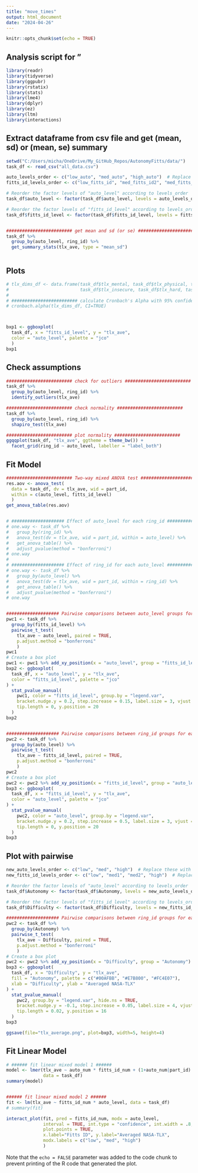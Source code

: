 ```yaml
---
title: "move_times"
output: html_document
date: "2024-04-26"
---
```


```r
knitr::opts_chunk$set(echo = TRUE)
```

## Analysis script for "

```r
library(readr)
library(tidyverse)
library(ggpubr)
library(rstatix)
library(stats)
library(lme4)
library(dplyr)
library(ez)
library(ltm)
library(interactions)
```


## Extract dataframe from csv file and get (mean, sd) or (mean, se) summary

```r

setwd("C:/Users/micha/OneDrive/My_GitHub_Repos/AutonomyFitts/data/")
task_df <- read_csv("all_data.csv")

auto_levels_order <- c("low_auto", "med_auto", "high_auto")  # Replace these with your actual level names
fitts_id_levels_order <- c("low_fitts_id", "med_fitts_id2", "med_fitts_id1", "high_fitts_id")  # Replace these with your actual level names

# Reorder the factor levels of "auto_level" according to levels_order
task_df$auto_level <- factor(task_df$auto_level, levels = auto_levels_order)

# Reorder the factor levels of "fitts_id_level" according to levels_order
task_df$fitts_id_level <- factor(task_df$fitts_id_level, levels = fitts_id_levels_order)


######################### get mean and sd (or se) ######################### 
task_df %>%
  group_by(auto_level, ring_id) %>%
  get_summary_stats(tlx_ave, type = "mean_sd")



```

## Plots

```r

# tlx_dims_df <- data.frame(task_df$tlx_mental, task_df$tlx_physical, task_df$tlx_hurried, 
#                           task_df$tlx_insecure, task_df$tlx_hard, task_df$tlx_successful)
# 
# ######################### calculate Cronbach's Alpha with 95% confidence interval ######################### 
# cronbach.alpha(tlx_dims_df, CI=TRUE)



bxp1 <- ggboxplot(
  task_df, x = "fitts_id_level", y = "tlx_ave",
  color = "auto_level", palette = "jco"
  )
bxp1


```


## Check assumptions

```r

######################### check for outliers ######################### 
task_df %>%
  group_by(auto_level, ring_id) %>%
  identify_outliers(tlx_ave)

######################### check normality ######################### 
task_df %>%
  group_by(auto_level, ring_id) %>%
  shapiro_test(tlx_ave)

######################### plot normality ######################### 
ggqqplot(task_df, "tlx_ave", ggtheme = theme_bw()) +
  facet_grid(ring_id ~ auto_level, labeller = "label_both")


```


## Fit Model

```r

######################### Two-way mixed ANOVA test #########################  
res.aov <- anova_test(
  data = task_df, dv = tlx_ave, wid = part_id,
  within = c(auto_level, fitts_id_level)
  )
get_anova_table(res.aov)


# #################### Effect of auto_level for each ring_id #################### 
# one.way <- task_df %>%
#   group_by(ring_id) %>%
#   anova_test(dv = tlx_ave, wid = part_id, within = auto_level) %>%
#   get_anova_table() %>%
#   adjust_pvalue(method = "bonferroni")
# one.way
# 
# #################### Effect of ring_id for each auto_level #################### 
# one.way <- task_df %>%
#   group_by(auto_level) %>%
#   anova_test(dv = tlx_ave, wid = part_id, within = ring_id) %>%
#   get_anova_table() %>%
#   adjust_pvalue(method = "bonferroni")
# one.way


#################### Pairwise comparisons between auto_level groups for each ring_id #################### 
pwc1 <- task_df %>%
  group_by(fitts_id_level) %>%
  pairwise_t_test(
    tlx_ave ~ auto_level, paired = TRUE,
    p.adjust.method = "bonferroni"
    )
pwc1
# Create a box plot
pwc1 <- pwc1 %>% add_xy_position(x = "auto_level", group = "fitts_id_level")
bxp2 <- ggboxplot(
  task_df, x = "auto_level", y = "tlx_ave", 
  color = "fitts_id_level", palette = "jco"
) +
  stat_pvalue_manual(
    pwc1, color = "fitts_id_level", group.by = "legend.var",
    bracket.nudge.y = 0.2, step.increase = 0.15, label.size = 3, vjust = 0.1,
    tip.length = 0, y.position = 20
  )
bxp2


#################### Pairwise comparisons between ring_id groups for each auto_level #################### 
pwc2 <- task_df %>%
  group_by(auto_level) %>%
  pairwise_t_test(
    tlx_ave ~ fitts_id_level, paired = TRUE,
    p.adjust.method = "bonferroni"
    )
pwc2
# Create a box plot
pwc2 <- pwc2 %>% add_xy_position(x = "fitts_id_level", group = "auto_level")
bxp3 <- ggboxplot(
  task_df, x = "fitts_id_level", y = "tlx_ave", 
  color = "auto_level", palette = "jco"
) +
  stat_pvalue_manual(
    pwc2, color = "auto_level", group.by = "legend.var",
    bracket.nudge.y = 0.2, step.increase = 0.5, label.size = 3, vjust = 0.1,
    tip.length = 0, y.position = 20
  )
bxp3


```

## Plot with pairwise

```r

new_auto_levels_order <- c("low", "med", "high")  # Replace these with your actual level names
new_fitts_id_levels_order <- c("low", "med1", "med2", "high")  # Replace these with your actual level names

# Reorder the factor levels of "auto_level" according to levels_order
task_df$Autonomy <- factor(task_df$Autonomy, levels = new_auto_levels_order)

# Reorder the factor levels of "fitts_id_level" according to levels_order
task_df$Difficulty <- factor(task_df$Difficulty, levels = new_fitts_id_levels_order)

#################### Pairwise comparisons between ring_id groups for each auto_level #################### 
pwc2 <- task_df %>%
  group_by(Autonomy) %>%
  pairwise_t_test(
    tlx_ave ~ Difficulty, paired = TRUE,
    p.adjust.method = "bonferroni"
    )
# Create a box plot
pwc2 <- pwc2 %>% add_xy_position(x = "Difficulty", group = "Autonomy")
bxp3 <- ggboxplot(
  task_df, x = "Difficulty", y = "tlx_ave", 
  fill = "Autonomy", palette = c("#00AFBB", "#E7B800", "#FC4E07"),
  xlab = "Difficulty", ylab = "Averaged NASA-TLX"
) +
  stat_pvalue_manual(
    pwc2, group.by = "legend.var", hide.ns = TRUE,
    bracket.nudge.y = -0.1, step.increase = 0.05, label.size = 4, vjust = 0.7,
    tip.length = 0.02, y.position = 16
  )
bxp3

ggsave(file="tlx_average.png", plot=bxp3, width=5, height=4)


```



## Fit Linear Model

```r

# ###### fit linear mixed model 1 ######
model <- lmer(tlx_ave ~ auto_num * fitts_id_num + (1+auto_num|part_id) + (1+fitts_id_num|part_id) + (1|part_id),
              data = task_df)
summary(model)


###### fit linear mixed model 2 ######
fit <- lm(tlx_ave ~ fitts_id_num * auto_level, data = task_df)
# summary(fit)

interact_plot(fit, pred = fitts_id_num, modx = auto_level, 
              interval = TRUE, int.type = "confidence", int.width = .8,
              plot.points = TRUE,
              x.label="Fitts ID", y.label="Averaged NASA-TLX", 
              modx.labels = c("low", "med", "high")
              )


```


Note that the `echo = FALSE` parameter was added to the code chunk to prevent printing of the R code that generated the plot.
